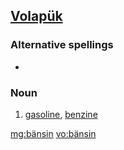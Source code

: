 ==[[Volapük]]==

===Alternative spellings===
*{{l|vo|baynsin}}

===Noun===
{{infl|vo|noun}}

# [[gasoline]], [[benzine]]

[[mg:bänsin]]
[[vo:bänsin]]
